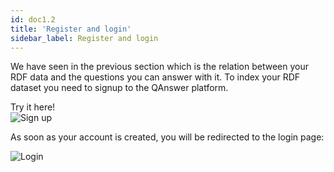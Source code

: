 ```yaml
---
id: doc1.2
title: 'Register and login'
sidebar_label: Register and login
---
```



We have seen in the previous section which is the relation between your RDF data and the questions you can answer with it.
To index your RDF dataset you need to signup to the QAnswer platform. 

<div style={{ display: 'flex', justifyContent: 'center', marginBottom: '20px' }}>
    <Link
        to='https://app.qanswer.ai/login'
        className="button button--primary button--lg"
    >
        Try it here!
    </Link>
</div>

<Image src='/img/newUI/register.png' alt='Sign up'/>

As soon as your account is created, you will be redirected to the login page:

<Image src='/img/newUI/login.png' alt='Login'/>